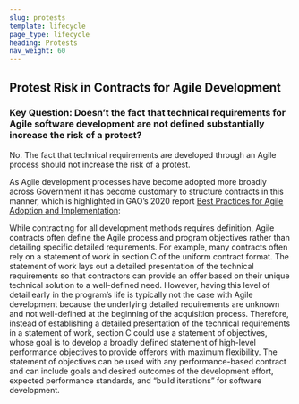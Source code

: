 ```yaml
---
slug: protests
template: lifecycle
page_type: lifecycle
heading: Protests
nav_weight: 60
---
```

## Protest Risk in Contracts for Agile Development
### Key Question: Doesn’t the fact that technical requirements for Agile software development are not defined substantially increase the risk of a protest?

No. The fact that technical requirements are developed through an Agile process should not increase the risk of a protest.

As Agile development processes have become adopted more broadly across Government it has become customary to structure contracts in this manner, which is highlighted in GAO’s 2020 report [Best Practices for Agile Adoption and Implementation](https://www.gao.gov/products/gao-20-590g):

While contracting for all development methods requires definition, Agile contracts often define the Agile process and program objectives rather than detailing specific detailed requirements. For example, many contracts often rely on a statement of work in section C of the uniform contract format. The statement of work lays out a detailed presentation of the technical requirements so that contractors can provide an offer based on their unique technical solution to a well-defined need. However, having this level of detail early in the program’s life is typically not the case with Agile development because the underlying detailed requirements are unknown and not well-defined at the beginning of the acquisition process. Therefore, instead of establishing a detailed presentation of the technical requirements in a statement of work, section C could use a statement of objectives, whose goal is to develop a broadly defined statement of high-level performance objectives to provide offerors with maximum flexibility. The statement of objectives can be used with any performance-based contract and can include goals and desired outcomes of the development effort, expected performance standards, and “build iterations” for software development.

